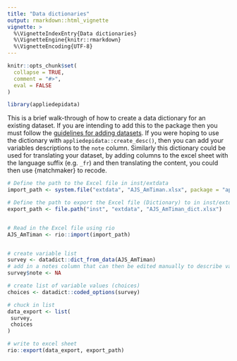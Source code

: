 ```yaml
---
title: "Data dictionaries"
output: rmarkdown::html_vignette
vignette: >
  %\VignetteIndexEntry{Data dictionaries}
  %\VignetteEngine{knitr::rmarkdown}
  %\VignetteEncoding{UTF-8}
---
```


```r
knitr::opts_chunk$set(
  collapse = TRUE,
  comment = "#>", 
  eval = FALSE
)
```

```r
library(appliedepidata)
```

This is a brief walk-through of how to create a data dictionary for an existing 
dataset. 
If you are intending to add this to the package then you must follow the 
[guidelines for adding datasets](https://appliedepi.github.io/appliedepidata/articles/adding-data.html).
If you were hoping to use the dictionary with `appliedepidata::create_desc()`, 
then you can add your variables descriptions to the `note` column. 
Similarly this dictionary could be used for translating your dataset, by adding 
columns to the excel sheet with the language suffix (e.g. `_fr`) and then 
translating the content, you could then use {matchmaker} to recode.

```r
# Define the path to the Excel file in inst/extdata
import_path <- system.file("extdata", "AJS_AmTiman.xlsx", package = "appliedepidata")

# Define the path to export the Excel file (Dictionary) to in inst/extdata
export_path <- file.path("inst", "extdata", "AJS_AmTiman_dict.xlsx")


# Read in the Excel file using rio
AJS_AmTiman <- rio::import(import_path)


# create variable list 
survey <- datadict::dict_from_data(AJS_AmTiman)
# add in a notes column that can then be edited manually to describe variables
survey$note <- NA

# create list of variable values (choices)
choices <- datadict::coded_options(survey)

# chuck in list 
data_export <- list(
 survey, 
 choices
)

# write to excel sheet 
rio::export(data_export, export_path)
```

